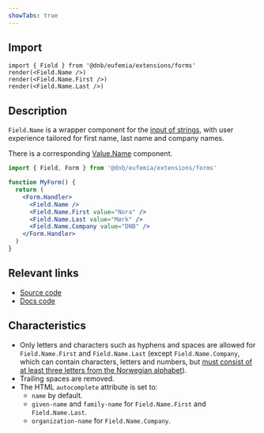 ```yaml
---
showTabs: true
---
```


## Import

```tsx
import { Field } from '@dnb/eufemia/extensions/forms'
render(<Field.Name />)
render(<Field.Name.First />)
render(<Field.Name.Last />)
```

## Description

`Field.Name` is a wrapper component for the [input of strings](/uilib/extensions/forms/base-fields/String), with user experience tailored for first name, last name and company names.

There is a corresponding [Value.Name](/uilib/extensions/forms/Value/Name) component.

```jsx
import { Field, Form } from '@dnb/eufemia/extensions/forms'

function MyForm() {
  return (
    <Form.Handler>
      <Field.Name />
      <Field.Name.First value="Nora" />
      <Field.Name.Last value="Mørk" />
      <Field.Name.Company value="DNB" />
    </Form.Handler>
  )
}
```

## Relevant links

- [Source code](https://github.com/dnbexperience/eufemia/tree/main/packages/dnb-eufemia/src/extensions/forms/Field/Name)
- [Docs code](https://github.com/dnbexperience/eufemia/tree/main/packages/dnb-design-system-portal/src/docs/uilib/extensions/forms/feature-fields/Name)

## Characteristics

- Only letters and characters such as hyphens and spaces are allowed for `Field.Name.First` and `Field.Name.Last` (except `Field.Name.Company`, which can contain characters, letters and numbers, but [must consist of at least three letters from the Norwegian alphabet](https://lovdata.no/lov/1985-06-21-79/§2-1)).
- Trailing spaces are removed.
- The HTML `autocomplete` attribute is set to:
  - `name` by default.
  - `given-name` and `family-name` for `Field.Name.First` and `Field.Name.Last`.
  - `organization-name` for `Field.Name.Company`.
